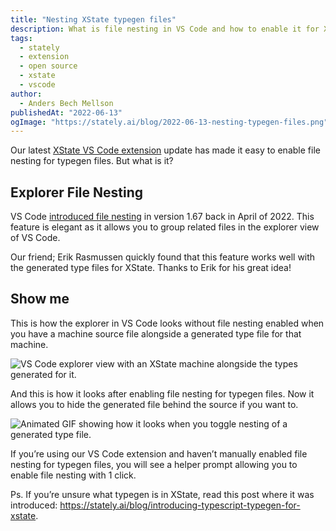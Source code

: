 ```yaml
---
title: "Nesting XState typegen files"
description: What is file nesting in VS Code and how to enable it for XState's generated type files.
tags:
  - stately
  - extension
  - open source
  - xstate
  - vscode
author:
  - Anders Bech Mellson
publishedAt: "2022-06-13"
ogImage: "https://stately.ai/blog/2022-06-13-nesting-typegen-files.png"
---
```


Our latest [XState VS Code extension](https://marketplace.visualstudio.com/items?itemName=statelyai.stately-vscode) update has made it easy to enable file nesting for typegen files. But what is it?

## Explorer File Nesting

VS Code [introduced file nesting](https://code.visualstudio.com/updates/v1_67#_explorer-file-nesting) in version 1.67 back in April of 2022. This feature is elegant as it allows you to group related files in the explorer view of VS Code.

Our friend; Erik Rasmussen quickly found that this feature works well with the generated type files for XState. Thanks to Erik for his great idea!

<Tweet id="1522611081528573956" />

## Show me

This is how the explorer in VS Code looks without file nesting enabled when you have a machine source file alongside a generated type file for that machine.

![VS Code explorer view with an XState machine alongside the types generated for it.](./images/without-typegen.png)

And this is how it looks after enabling file nesting for typegen files. Now it allows you to hide the generated file behind the source if you want to.

![Animated GIF showing how it looks when you toggle nesting of a generated type file.](./images/with-typegen.gif)

If you’re using our VS Code extension and haven’t manually enabled file nesting for typegen files, you will see a helper prompt allowing you to enable file nesting with 1 click.

Ps. If you’re unsure what typegen is in XState, read this post where it was introduced: https://stately.ai/blog/introducing-typescript-typegen-for-xstate.
